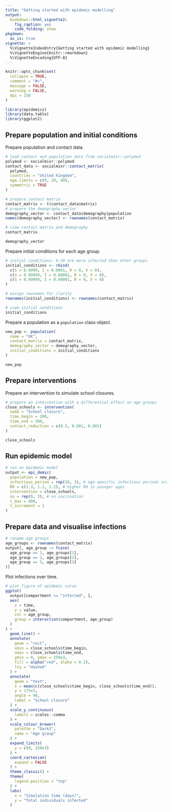 ```yaml
---
title: "Getting started with epidemic modelling"
output:
  bookdown::html_vignette2:
    fig_caption: yes
    code_folding: show
pkgdown:
  as_is: true
vignette: >
  %\VignetteIndexEntry{Getting started with epidemic modelling}
  %\VignetteEngine{knitr::rmarkdown}
  %\VignetteEncoding{UTF-8}
---
```


```r
knitr::opts_chunk$set(
  collapse = TRUE,
  comment = "#>",
  message = FALSE,
  warning = FALSE,
  dpi = 150
)
```

```r
library(epidemics)
library(data.table)
library(ggplot2)
```

## Prepare population and initial conditions

Prepare population and contact data.

```r
# load contact and population data from socialmixr::polymod
polymod <- socialmixr::polymod
contact_data <- socialmixr::contact_matrix(
  polymod,
  countries = "United Kingdom",
  age.limits = c(0, 20, 40),
  symmetric = TRUE
)

# prepare contact matrix
contact_matrix <- t(contact_data$matrix)
# prepare the demography vector
demography_vector <- contact_data$demography$population
names(demography_vector) <- rownames(contact_matrix)

# view contact matrix and demography
contact_matrix

demography_vector
```

Prepare initial conditions for each age group.

```r
# initial conditions: 0-20 are more infected than other groups
initial_conditions <- rbind(
  c(S = 0.9999, I = 0.0001, R = 0, V = 0),
  c(S = 0.99999, I = 0.00001, R = 0, V = 0),
  c(S = 0.99999, I = 0.00001, R = 0, V = 0)
)

# assign rownames for clarity
rownames(initial_conditions) <- rownames(contact_matrix)

# view initial conditions
initial_conditions
```

Prepare a population as a `population` class object.

```r
new_pop <- population(
  name = "UK",
  contact_matrix = contact_matrix,
  demography_vector = demography_vector,
  initial_conditions = initial_conditions
)

new_pop
```

## Prepare interventions

Prepare an intervention to simulate school closures.

```r
# prepare an intervention with a differential effect on age groups
close_schools <- intervention(
  name = "School closure",
  time_begin = 200,
  time_end = 300,
  contact_reduction = c(0.5, 0.001, 0.001)
)

close_schools
```

## Run epidemic model

```r
# run an epidemic model
output <- epi_demic(
  population = new_pop,
  infectious_period = rep(10, 3), # age-specific infectious periods are similar
  R0 = c(1.3, 1.2, 1.2), # higher R0 in younger ages
  intervention = close_schools,
  nu = rep(0, 3), # no vaccination
  t_max = 800,
  t_increment = 1
)
```

## Prepare data and visualise infections

```r
# rename age groups
age_groups <- rownames(contact_matrix)
output[, age_group := fcase(
  age_group == 1, age_groups[1],
  age_group == 2, age_groups[2],
  age_group == 3, age_groups[3]
)]
```

Plot infections over time.

```r
# plot figure of epidemic curve
ggplot(
  output[compartment == "infected", ],
  aes(
    x = time,
    y = value,
    col = age_group,
    group = interaction(compartment, age_group)
  )
) +
  geom_line() +
  annotate(
    geom = "rect",
    xmin = close_schools$time_begin,
    xmax = close_schools$time_end,
    ymin = 0, ymax = 250e3,
    fill = alpha("red", alpha = 0.2),
    lty = "dashed"
  ) +
  annotate(
    geom = "text",
    x = mean(c(close_schools$time_begin, close_schools$time_end)),
    y = 175e3,
    angle = 90,
    label = "School closure"
  ) +
  scale_y_continuous(
    labels = scales::comma
  ) +
  scale_colour_brewer(
    palette = "Dark2",
    name = "Age group"
  ) +
  expand_limits(
    y = c(0, 250e3)
  ) +
  coord_cartesian(
    expand = FALSE
  ) +
  theme_classic() +
  theme(
    legend.position = "top"
  ) +
  labs(
    x = "Simulation time (days)",
    y = "Total individuals infected"
  )
```
